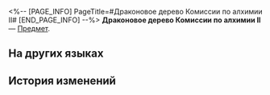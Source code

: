 <%-- [PAGE_INFO]
PageTitle=#Драконовое дерево Комиссии по алхимии II#
[END_PAGE_INFO] --%>
{{Предмет Инфобокс
|id          = 252425
|Изображение = Предмет Драконовое дерево Комиссии по алхимии II.png
|Тип         = 
|Инвентарь   = 
|Редкость    = 5
|Эффект      = 
|Описание    = Соберите набор карточек воспоминаний, чтобы получить усиление.
}}
{{Описание|Ваши воспоминания об Освоении могут стать источником вдохновения для игры.}}
'''Драконовое дерево Комиссии по алхимии II''' — [[Предмет]].

==На других языках==
{{На других языках
|en   = Alchemy Commission Dragon Tree (II)
|zhs  = 丹鼎司龙树-Ⅱ
|zht  = 丹鼎司龍樹-Ⅱ
|ja   = 丹鼎司龍樹-II
|ko   = 단정사 용 나무-Ⅱ
|es   = Árbol del dragón de la Comisión de Alquimia&nbsp;II
|fr   = Dragonnier de la Commission d'alchimie (II)
|ru   = Драконовое дерево Комиссии по алхимии II
|th   = ต้นมังกรแห่ง Alchemy Commission II
|vi   = Long Thụ Sở Đan Đỉnh-II
|de   = Drachenbaum der Alchemiekommission (II)
|id   = Dragon Tree di Alchemy Commission II
|pt   = Árvore Dragão da Comissão de Alquimia (II)
}}

==История изменений==
{{История изменений|3.5}}
